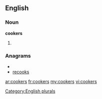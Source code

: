==English==

===Noun===
'''cookers'''

# {{plural of|[[cooker]]}}

===Anagrams===
* {{alphagram|cekoors}}
* [[recooks#English|recooks]]


[[Category:English plurals]]

[[ar:cookers]]
[[fr:cookers]]
[[my:cookers]]
[[vi:cookers]]